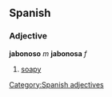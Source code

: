 == Spanish == 
=== Adjective === 
'''jabonoso''' ''m'' '''jabonosa''' ''f'' 
# [[soapy]] 
[[Category:Spanish adjectives]]